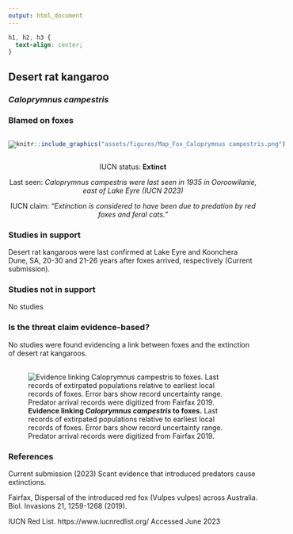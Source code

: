 ```yaml
---
output: html_document
---
```

```css
h1, h2, h3 {
  text-align: center;
}
```

## **Desert rat kangaroo**
### *Caloprymnus campestris*
### Blamed on foxes

:::: {style="display: flex;"}

::: {}

[![](assets/photos/Caloprymnus campestris.png)](https://www.inaturalist.org/photos/136738?size=original)

:::

::: {}

:::

::: {}
  ```r
  knitr::include_graphics("assets/figures/Map_Fox_Caloprymnus campestris.png")
  ```
:::

::::

<center>
IUCN status: **Extinct**

Last seen: *Caloprymnus campestris were last seen in 1935 in Ooroowilanie, east of Lake Eyre (IUCN 2023)*

IUCN claim: *"Extinction is considered to have been due to predation by red foxes and feral cats."*

</center>


### Studies in support

Desert rat kangaroos were last confirmed at Lake Eyre and Koonchera Dune, SA, 20-30 and 21-26 years after foxes arrived, respectively (Current submission).

### Studies not in support

No studies

### Is the threat claim evidence-based?

No studies were found evidencing a link between foxes and the extinction of desert rat kangaroos.
<br>
<br>

![**Evidence linking *Caloprymnus campestris* to foxes.** Last records of extirpated populations relative to earliest local records of foxes. Error bars show record uncertainty range. Predator arrival records were digitized from Fairfax 2019.](assets/figures/Main_Evidence_Fox_Caloprymnus campestris.png)

### References



Current submission (2023) Scant evidence that introduced predators cause extinctions.

Fairfax, Dispersal of the introduced red fox (Vulpes vulpes) across Australia. Biol. Invasions 21, 1259-1268 (2019).

IUCN Red List. https://www.iucnredlist.org/ Accessed June 2023

